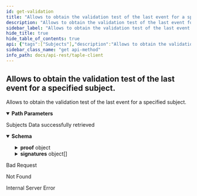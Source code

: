 ```yaml
---
id: get-validation
title: "Allows to obtain the validation test of the last event for a specified subject."
description: "Allows to obtain the validation test of the last event for a specified subject."
sidebar_label: "Allows to obtain the validation test of the last event for a specified subject."
hide_title: true
hide_table_of_contents: true
api: {"tags":["Subjects"],"description":"Allows to obtain the validation test of the last event for a specified subject.","operationId":"getValidation","parameters":[{"name":"id","in":"path","description":"Subject's unique id","required":true,"schema":{"type":"string"}}],"responses":{"200":{"description":"Subjects Data successfully retrieved","content":{"application/json":{"schema":{"type":"object","required":["proof","signatures"],"properties":{"proof":{"type":"object","required":["subject_id","schema_id","namespace","name","subject_public_key","governance_id","genesis_governance_version","sn","prev_event_hash","event_hash","governance_version"],"properties":{"event_hash":{"type":"string","description":"Hash of the event"},"genesis_governance_version":{"type":"integer","format":"int64","description":"Governance version of the genesis event","minimum":0},"governance_id":{"type":"string","description":"Governance identifier"},"governance_version":{"type":"integer","format":"int64","description":"Governance version","minimum":0},"name":{"type":"string","description":"Name of subject"},"namespace":{"type":"string","description":"Namespace to which the subject belongs"},"prev_event_hash":{"type":"string","description":"Previous event hash"},"schema_id":{"type":"string","description":"Subject schema json identifier"},"sn":{"type":"integer","format":"int64","description":"Current sequence number of the subject","minimum":0},"subject_id":{"type":"string","description":"Subject identifier"},"subject_public_key":{"type":"string","description":"Public key of the subject"}}},"signatures":{"type":"array","items":{"type":"object","required":["signer","timestamp","value"],"properties":{"signer":{"type":"string","description":"Signature of the issuer"},"timestamp":{"type":"integer","format":"int64","description":"Timestamp at which the signature was made","minimum":0},"value":{"type":"string","description":"Signature value"}}},"description":"Validators' signatures"}}},"example":{"proof":{"event_hash":"JLic8SLrT7tJxA9B3aLaaKaIEuV7Wouo2ogHCid6O4g8","genesis_governance_version":0,"governance_id":"","governance_version":0,"name":"Wine_Producers_Organization","namespace":"","prev_event_hash":"","schema_id":"governance","sn":0,"subject_id":"JoifaSpfenD2bEPeBLvUTWh30brm4tKcvdW8exQnkGoQ","subject_public_key":"E0gaiDcPRVmYLUGbseHmBk2_2H-FAlSgaO6ZMOXhh4Gs"},"signatures":[{"signer":"EbwR0yYrCYpTzlN5i5GX_MtAbKRw5y2euv3TqiTgwggs","timestamp":1688643031,"value":"SEF3qN1uKIgNfnK6YlgU7rlCvDCNHhl_tdcRBvQRyGShR8oOOw5tVk8_OUNlyaJV_HsrISeX8jAf4L3diodRZ_Dg"}]}}}},"400":{"description":"Bad Request"},"404":{"description":"Not Found"},"500":{"description":"Internal Server Error"}},"method":"get","path":"/api/subjects/{id}/validation","security":[],"securitySchemes":{"api_key":{"type":"apiKey","in":"header","name":"x-api-key"}},"info":{"title":"taple-client","description":"","contact":{"name":"Open Canarias S.L.","email":"taple@opencanarias.com"},"license":{"name":"AGPL-3.0-only","url":"https://raw.githubusercontent.com/opencanarias/taple-client/main/LICENSE"},"version":"0.2.0-dev"},"postman":{"name":"Allows to obtain the validation test of the last event for a specified subject.","description":{"content":"Allows to obtain the validation test of the last event for a specified subject.","type":"text/plain"},"url":{"path":["api","subjects",":id","validation"],"host":["{{baseUrl}}"],"query":[],"variable":[{"disabled":false,"description":{"content":"(Required) Subject's unique id","type":"text/plain"},"type":"any","value":"","key":"id"}]},"header":[{"key":"Accept","value":"application/json"}],"method":"GET"}}
sidebar_class_name: "get api-method"
info_path: docs/api-rest/taple-client
---
```



## Allows to obtain the validation test of the last event for a specified subject.



Allows to obtain the validation test of the last event for a specified subject.

<details style={{"marginBottom":"1rem"}} data-collapsed={false} open={true}><summary style={{}}><strong>Path Parameters</strong></summary><div><ul><ParamsItem className={"paramsItem"} param={{"name":"id","in":"path","description":"Subject's unique id","required":true,"schema":{"type":"string"}}}></ParamsItem></ul></div></details><div><ApiTabs><TabItem label={"200"} value={"200"}><div>

Subjects Data successfully retrieved

</div><div><MimeTabs schemaType={"response"}><TabItem label={"application/json"} value={"application/json"}><SchemaTabs><TabItem label={"Schema"} value={"Schema"}><details style={{}} data-collapsed={false} open={true}><summary style={{"textAlign":"left"}}><strong>Schema</strong></summary><div style={{"textAlign":"left","marginLeft":"1rem"}}></div><ul style={{"marginLeft":"1rem"}}><SchemaItem collapsible={true} className={"schemaItem"}><details style={{}}><summary style={{}}><strong>proof</strong><span style={{"opacity":"0.6"}}> object</span></summary><div style={{"marginLeft":"1rem"}}><SchemaItem collapsible={false} name={"event_hash"} required={false} schemaDescription={"Hash of the event"} schemaName={"string"} qualifierMessage={undefined} defaultValue={undefined}></SchemaItem><SchemaItem collapsible={false} name={"genesis_governance_version"} required={false} schemaDescription={"Governance version of the genesis event"} schemaName={"int64"} qualifierMessage={undefined} defaultValue={undefined}></SchemaItem><SchemaItem collapsible={false} name={"governance_id"} required={false} schemaDescription={"Governance identifier"} schemaName={"string"} qualifierMessage={undefined} defaultValue={undefined}></SchemaItem><SchemaItem collapsible={false} name={"governance_version"} required={false} schemaDescription={"Governance version"} schemaName={"int64"} qualifierMessage={undefined} defaultValue={undefined}></SchemaItem><SchemaItem collapsible={false} name={"name"} required={false} schemaDescription={"Name of subject"} schemaName={"string"} qualifierMessage={undefined} defaultValue={undefined}></SchemaItem><SchemaItem collapsible={false} name={"namespace"} required={false} schemaDescription={"Namespace to which the subject belongs"} schemaName={"string"} qualifierMessage={undefined} defaultValue={undefined}></SchemaItem><SchemaItem collapsible={false} name={"prev_event_hash"} required={false} schemaDescription={"Previous event hash"} schemaName={"string"} qualifierMessage={undefined} defaultValue={undefined}></SchemaItem><SchemaItem collapsible={false} name={"schema_id"} required={false} schemaDescription={"Subject schema json identifier"} schemaName={"string"} qualifierMessage={undefined} defaultValue={undefined}></SchemaItem><SchemaItem collapsible={false} name={"sn"} required={false} schemaDescription={"Current sequence number of the subject"} schemaName={"int64"} qualifierMessage={undefined} defaultValue={undefined}></SchemaItem><SchemaItem collapsible={false} name={"subject_id"} required={false} schemaDescription={"Subject identifier"} schemaName={"string"} qualifierMessage={undefined} defaultValue={undefined}></SchemaItem><SchemaItem collapsible={false} name={"subject_public_key"} required={false} schemaDescription={"Public key of the subject"} schemaName={"string"} qualifierMessage={undefined} defaultValue={undefined}></SchemaItem></div></details></SchemaItem><SchemaItem collapsible={true} className={"schemaItem"}><details style={{}}><summary style={{}}><strong>signatures</strong><span style={{"opacity":"0.6"}}> object[]</span></summary><div style={{"marginLeft":"1rem"}}><div style={{"marginTop":".5rem","marginBottom":".5rem"}}>

Validators' signatures

</div><SchemaItem collapsible={false} name={"signer"} required={false} schemaDescription={"Signature of the issuer"} schemaName={"string"} qualifierMessage={undefined} defaultValue={undefined}></SchemaItem><SchemaItem collapsible={false} name={"timestamp"} required={false} schemaDescription={"Timestamp at which the signature was made"} schemaName={"int64"} qualifierMessage={undefined} defaultValue={undefined}></SchemaItem><SchemaItem collapsible={false} name={"value"} required={false} schemaDescription={"Signature value"} schemaName={"string"} qualifierMessage={undefined} defaultValue={undefined}></SchemaItem></div></details></SchemaItem></ul></details></TabItem><TabItem label={"Example (from schema)"} value={"Example (from schema)"}><ResponseSamples responseExample={"{\n  \"proof\": {\n    \"event_hash\": \"string\",\n    \"genesis_governance_version\": 0,\n    \"governance_id\": \"string\",\n    \"governance_version\": 0,\n    \"name\": \"string\",\n    \"namespace\": \"string\",\n    \"prev_event_hash\": \"string\",\n    \"schema_id\": \"string\",\n    \"sn\": 0,\n    \"subject_id\": \"string\",\n    \"subject_public_key\": \"string\"\n  },\n  \"signatures\": [\n    {\n      \"signer\": \"string\",\n      \"timestamp\": 0,\n      \"value\": \"string\"\n    }\n  ]\n}"} language={"json"}></ResponseSamples></TabItem><TabItem label={"Example"} value={"Example"}><ResponseSamples responseExample={"{\n  \"proof\": {\n    \"event_hash\": \"JLic8SLrT7tJxA9B3aLaaKaIEuV7Wouo2ogHCid6O4g8\",\n    \"genesis_governance_version\": 0,\n    \"governance_id\": \"\",\n    \"governance_version\": 0,\n    \"name\": \"Wine_Producers_Organization\",\n    \"namespace\": \"\",\n    \"prev_event_hash\": \"\",\n    \"schema_id\": \"governance\",\n    \"sn\": 0,\n    \"subject_id\": \"JoifaSpfenD2bEPeBLvUTWh30brm4tKcvdW8exQnkGoQ\",\n    \"subject_public_key\": \"E0gaiDcPRVmYLUGbseHmBk2_2H-FAlSgaO6ZMOXhh4Gs\"\n  },\n  \"signatures\": [\n    {\n      \"signer\": \"EbwR0yYrCYpTzlN5i5GX_MtAbKRw5y2euv3TqiTgwggs\",\n      \"timestamp\": 1688643031,\n      \"value\": \"SEF3qN1uKIgNfnK6YlgU7rlCvDCNHhl_tdcRBvQRyGShR8oOOw5tVk8_OUNlyaJV_HsrISeX8jAf4L3diodRZ_Dg\"\n    }\n  ]\n}"} language={"json"}></ResponseSamples></TabItem></SchemaTabs></TabItem></MimeTabs></div></TabItem><TabItem label={"400"} value={"400"}><div>

Bad Request

</div><div></div></TabItem><TabItem label={"404"} value={"404"}><div>

Not Found

</div><div></div></TabItem><TabItem label={"500"} value={"500"}><div>

Internal Server Error

</div><div></div></TabItem></ApiTabs></div>
      